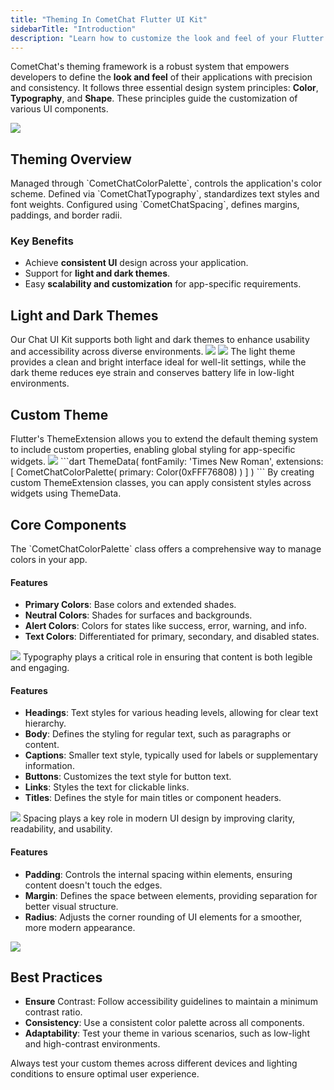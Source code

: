 ```yaml
---
title: "Theming In CometChat Flutter UI Kit"
sidebarTitle: "Introduction"
description: "Learn how to customize the look and feel of your Flutter app using CometChat's theming framework with Color, Typography, and Shape principles."
---
```


CometChat's theming framework is a robust system that empowers developers to define the **look and feel** of their applications with precision and consistency. It follows three essential design system principles: **Color**, **Typography**, and **Shape**. These principles guide the customization of various UI components.

<Frame caption="Theming Overview" alt="CometChat theming framework overview showing color, typography, and shape components">
  <img src="/images/c99c5938-overview-e5cf780083fc15bf61c94d8050ae62c7.png" />
</Frame>

## Theming Overview

<CardGroup cols={3}>
<Card title="Color" icon="palette" href="#core-components">
  Managed through `CometChatColorPalette`, controls the application's color scheme.
</Card>
<Card title="Typography" icon="font" href="#core-components">
  Defined via `CometChatTypography`, standardizes text styles and font weights.
</Card>
<Card title="Shape" icon="square" href="#core-components">
  Configured using `CometChatSpacing`, defines margins, paddings, and border radii.
</Card>
</CardGroup>

### Key Benefits

- Achieve **consistent UI** design across your application.
- Support for **light and dark themes**.
- Easy **scalability and customization** for app-specific requirements.

## Light and Dark Themes

<Info>
Our Chat UI Kit supports both light and dark themes to enhance usability and accessibility across diverse environments.
</Info>

<Frame caption="Light Theme" alt="CometChat light theme interface showing bright, clean design">
  <img src="/images/775aa09b-theming_light-d42812a5da605e05dbd958ada9e1d72e.png" />
</Frame>

<Frame caption="Dark Theme" alt="CometChat dark theme interface showing reduced eye strain design">
  <img src="/images/82ac0120-theming_dark-cb83fbadb54727ba62037df9b46a84ab.png" />
</Frame>

<Tip>
The light theme provides a clean and bright interface ideal for well-lit settings, while the dark theme reduces eye strain and conserves battery life in low-light environments.
</Tip>

## Custom Theme

<AccordionGroup>
<Accordion title="Theme Extension" icon="gear">
<Info>
Flutter's ThemeExtension allows you to extend the default theming system to include custom properties, enabling global styling for app-specific widgets.
</Info>

<Frame caption="Custom Light Theme" alt="Custom themed CometChat interface with personalized colors">
  <img src="/images/782be32a-theming_light_custom-c09d25d13689506d39bc5b9266a2c273.png" />
</Frame>

<Tabs>
<Tab title="Dart">
```dart
ThemeData(
    fontFamily: 'Times New Roman',
    extensions: [
         CometChatColorPalette(
              primary: Color(0xFFF76808)
        )
    ]
)
```
</Tab>
</Tabs>

<Check>
By creating custom ThemeExtension classes, you can apply consistent styles across widgets using ThemeData.
</Check>
</Accordion>
</AccordionGroup>

## Core Components

<AccordionGroup>
<Accordion title="Color" icon="palette">
The `CometChatColorPalette` class offers a comprehensive way to manage colors in your app.

#### Features

* **Primary Colors**: Base colors and extended shades.
* **Neutral Colors**: Shades for surfaces and backgrounds.
* **Alert Colors**: Colors for states like success, error, warning, and info.
* **Text Colors**: Differentiated for primary, secondary, and disabled states.

<Frame caption="Color Palette" alt="CometChat color palette showing primary, neutral, alert, and text colors">
  <img src="/images/20e81f4a-color_palette-dd9002215b79759486b6baf5af7e9775.png" />
</Frame>
</Accordion>

<Accordion title="Typography" icon="font">
Typography plays a critical role in ensuring that content is both legible and engaging.

#### Features

* **Headings**: Text styles for various heading levels, allowing for clear text hierarchy.
* **Body**: Defines the styling for regular text, such as paragraphs or content.
* **Captions**: Smaller text style, typically used for labels or supplementary information.
* **Buttons**: Customizes the text style for button text.
* **Links**: Styles the text for clickable links.
* **Titles**: Defines the style for main titles or component headers.

<Frame caption="Typography" alt="CometChat typography system showing different text styles and weights">
  <img src="/images/4cb21975-typography-eab8c5880fe05dd90b7c325db1a8bd96.png" />
</Frame>
</Accordion>

<Accordion title="Spacing" icon="square">
Spacing plays a key role in modern UI design by improving clarity, readability, and usability.

#### Features

* **Padding**: Controls the internal spacing within elements, ensuring content doesn't touch the edges.
* **Margin**: Defines the space between elements, providing separation for better visual structure.
* **Radius**: Adjusts the corner rounding of UI elements for a smoother, more modern appearance.

<Frame caption="Spacing Bubble" alt="CometChat spacing system showing padding, margin, and radius examples">
  <img src="/images/54c2d3f3-spacing_bubble-e4ed4912f4f694e36e5533ad972b315a.png" />
</Frame>
</Accordion>
</AccordionGroup>

## Best Practices

* **Ensure** Contrast: Follow accessibility guidelines to maintain a minimum contrast ratio.
* **Consistency**: Use a consistent color palette across all components.
* **Adaptability**: Test your theme in various scenarios, such as low-light and high-contrast environments.

<Warning>
Always test your custom themes across different devices and lighting conditions to ensure optimal user experience.
</Warning>
